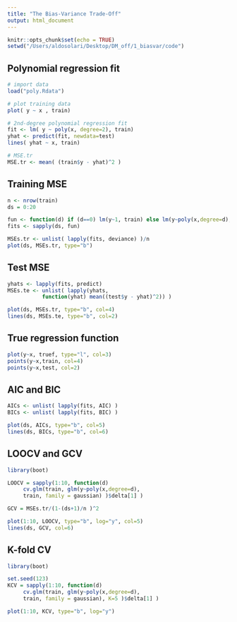 ```yaml
---
title: "The Bias-Variance Trade-Off"
output: html_document
---
```


```r
knitr::opts_chunk$set(echo = TRUE)
setwd("/Users/aldosolari/Desktop/DM_off/1_biasvar/code")
```

## Polynomial regression fit

```r
# import data
load("poly.Rdata")

# plot training data
plot( y ~ x , train)

# 2nd-degree polynomial regression fit
fit <- lm( y ~ poly(x, degree=2), train)
yhat <- predict(fit, newdata=test)
lines( yhat ~ x, train)

# MSE.tr
MSE.tr <- mean( (train$y - yhat)^2 )
```

## Training MSE

```r
n <- nrow(train)
ds = 0:20

fun <- function(d) if (d==0) lm(y~1, train) else lm(y~poly(x,degree=d), train)
fits <- sapply(ds, fun)

MSEs.tr <- unlist( lapply(fits, deviance) )/n
plot(ds, MSEs.tr, type="b")
```


## Test MSE

```r
yhats <- lapply(fits, predict)
MSEs.te <- unlist( lapply(yhats, 
           function(yhat) mean((test$y - yhat)^2)) )

plot(ds, MSEs.tr, type="b", col=4)
lines(ds, MSEs.te, type="b", col=2)
```

## True regression function

```r
plot(y~x, truef, type="l", col=3)
points(y~x,train, col=4)
points(y~x,test, col=2)
```

## AIC and BIC

```r
AICs <- unlist( lapply(fits, AIC) )
BICs <- unlist( lapply(fits, BIC) )

plot(ds, AICs, type="b", col=5)
lines(ds, BICs, type="b", col=6)
```

## LOOCV and GCV

```r
library(boot)

LOOCV = sapply(1:10, function(d) 
     cv.glm(train, glm(y~poly(x,degree=d), 
     train, family = gaussian) )$delta[1] )

GCV = MSEs.tr/(1-(ds+1)/n )^2

plot(1:10, LOOCV, type="b", log="y", col=5)
lines(ds, GCV, col=6)
```

## K-fold CV

```r
library(boot)

set.seed(123)
KCV = sapply(1:10, function(d) 
     cv.glm(train, glm(y~poly(x,degree=d), 
     train, family = gaussian), K=5 )$delta[1] )

plot(1:10, KCV, type="b", log="y")
```
